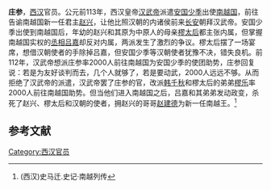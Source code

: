 '''庄参'''，[[西汉|西汉]]官员。公元前113年，西汉皇帝[[汉武帝|汉武帝]]派遣[[安国少季|安国少季]]出使[[南越国|南越国]]，前往告谕南越国新一任君主[[赵兴|赵兴]]，让他比照汉朝的内诸侯前来[[长安|长安]]朝拜汉武帝。安国少季出使到南越国后，年幼的赵兴和其原为中原人的母亲[[樛太后|樛太后]]都主张内属，但掌握南越国实权的[[丞相|丞相]][[吕嘉_(南越国)|吕嘉]]却反对内属，两派发生了激烈的争议。樛太后摆了一场宴席，想借汉朝使者的手除掉吕嘉，但安国少季等汉朝使者犹豫不决，错失良机。前112年，汉武帝想派庄参率2000人前往南越国为安国少季的使团助势，庄参回复说：若是为友好谈判而去，几个人就够了，若是要动武，2000人远远不够。从而拒绝了汉武帝的派遣，汉武帝罢了庄参的官，改派[[韩千秋|韩千秋]]和樛太后的弟弟[[樛乐|樛乐]]率2000人前往南越国助势。但当他们进入南越国之后，吕嘉和其弟弟发动政变，杀死了赵兴、樛太后和汉朝的使者，拥赵兴的哥哥[[赵建德|赵建德]]为新一任南越王。<ref>(西汉)史马迁.史记·南越列传</ref>

==参考文献==
{{reflist}}

[[Category:西汉官员|Category:西汉官员]]